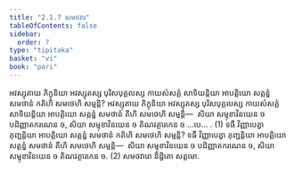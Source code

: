 ```yaml
---
title: "2.1.7 សមថវារ"
tableOfContents: false
sidebar:
  order: 7
type: "tipitaka"
basket: "vi"
book: "pari"
---
```



<DynamicBreadcrumb />

<Division number="245" book="pari">

<Paragraph number="1003" book="pari">
អវស្សុតាយ ភិក្ខុនិយា អវស្សុតស្ស បុរិសបុគ្គលស្ស កាយសំសគ្គំ សាទិយន្តិយា អាបត្តិយោ សត្តន្នំ សមថានំ កតិហិ សមថេហិ សម្មន្តិ? អវស្សុតាយ ភិក្ខុនិយា អវស្សុតស្ស បុរិសបុគ្គលស្ស កាយសំសគ្គំ សាទិយន្តិយា អាបត្តិយោ សត្តន្នំ សមថានំ តីហិ សមថេហិ សម្មន្តិ—  សិយា សម្មុខាវិនយេន ច បដិញ្ញាតករណេន ច, សិយា សម្មុខាវិនយេន ច តិណវត្ថារកេន ច …បេ… . (1)
</Paragraph>

<Paragraph number="1004" book="pari">
ទធឹ វិញ្ញាបេត្វា ភុញ្ជន្តិយា អាបត្តិយោ សត្តន្នំ សមថានំ កតិហិ សមថេហិ សម្មន្តិ? ទធឹ វិញ្ញាបេត្វា ភុញ្ជន្តិយា អាបត្តិយោ សត្តន្នំ សមថានំ តីហិ សមថេហិ សម្មន្តិ—  សិយា សម្មុខាវិនយេន ច បដិញ្ញាតករណេន ច, សិយា សម្មុខាវិនយេន ច តិណវត្ថារកេន ច. (2)

</Paragraph>
</Division>

<Paragraph number="1005" type="center" book="pari">
សមថវារោ និដ្ឋិតោ សត្តមោ.
</Paragraph>
